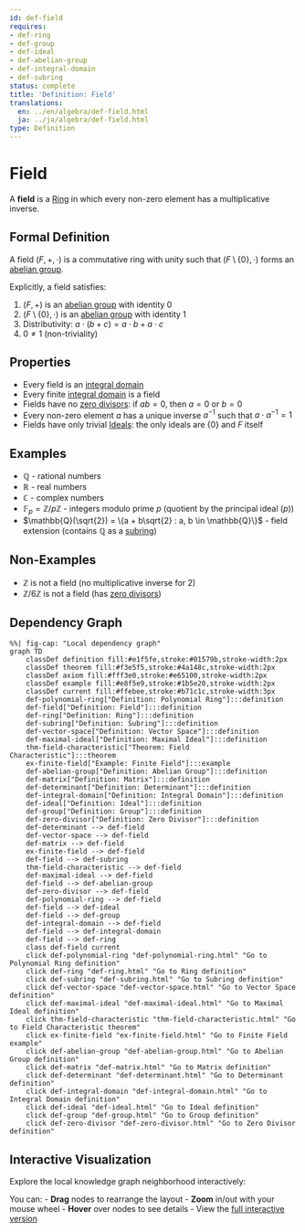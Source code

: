 ```yaml
---
id: def-field
requires:
- def-ring
- def-group
- def-ideal
- def-abelian-group
- def-integral-domain
- def-subring
status: complete
title: 'Definition: Field'
translations:
  en: ../en/algebra/def-field.html
  ja: ../ja/algebra/def-field.html
type: Definition
---
```


# Field {#def-field}

A **field** is a [Ring](def-ring.qmd) in which every non-zero element has a multiplicative inverse.

## Formal Definition

A field $(F, +, \cdot)$ is a commutative ring with unity such that $(F \setminus \{0\}, \cdot)$ forms an [abelian group](def-abelian-group.qmd).

Explicitly, a field satisfies:

1. $(F, +)$ is an [abelian group](def-abelian-group.qmd) with identity $0$
2. $(F \setminus \{0\}, \cdot)$ is an [abelian group](def-abelian-group.qmd) with identity $1$
3. Distributivity: $a \cdot (b + c) = a \cdot b + a \cdot c$
4. $0 \neq 1$ (non-triviality)

## Properties

- Every field is an [integral domain](def-integral-domain.qmd)
- Every finite [integral domain](def-integral-domain.qmd) is a field
- Fields have no [zero divisors](def-zero-divisor.qmd): if $ab = 0$, then $a = 0$ or $b = 0$
- Every non-zero element $a$ has a unique inverse $a^{-1}$ such that $a \cdot a^{-1} = 1$
- Fields have only trivial [Ideals](def-ideal.qmd): the only ideals are $\{0\}$ and $F$ itself

## Examples

- $\mathbb{Q}$ - rational numbers
- $\mathbb{R}$ - real numbers
- $\mathbb{C}$ - complex numbers
- $\mathbb{F}_p = \mathbb{Z}/p\mathbb{Z}$ - integers modulo prime $p$ (quotient by the principal ideal $(p)$)
- $\mathbb{Q}(\sqrt{2}) = \{a + b\sqrt{2} : a, b \in \mathbb{Q}\}$ - field extension (contains $\mathbb{Q}$ as a [subring](def-subring.qmd))

## Non-Examples

- $\mathbb{Z}$ is not a field (no multiplicative inverse for 2)
- $\mathbb{Z}/6\mathbb{Z}$ is not a field (has [zero divisors](def-zero-divisor.qmd))

## Dependency Graph

```mermaid
%%| fig-cap: "Local dependency graph"
graph TD
    classDef definition fill:#e1f5fe,stroke:#01579b,stroke-width:2px
    classDef theorem fill:#f3e5f5,stroke:#4a148c,stroke-width:2px
    classDef axiom fill:#fff3e0,stroke:#e65100,stroke-width:2px
    classDef example fill:#e8f5e9,stroke:#1b5e20,stroke-width:2px
    classDef current fill:#ffebee,stroke:#b71c1c,stroke-width:3px
    def-polynomial-ring["Definition: Polynomial Ring"]:::definition
    def-field["Definition: Field"]:::definition
    def-ring["Definition: Ring"]:::definition
    def-subring["Definition: Subring"]:::definition
    def-vector-space["Definition: Vector Space"]:::definition
    def-maximal-ideal["Definition: Maximal Ideal"]:::definition
    thm-field-characteristic["Theorem: Field Characteristic"]:::theorem
    ex-finite-field["Example: Finite Field"]:::example
    def-abelian-group["Definition: Abelian Group"]:::definition
    def-matrix["Definition: Matrix"]:::definition
    def-determinant["Definition: Determinant"]:::definition
    def-integral-domain["Definition: Integral Domain"]:::definition
    def-ideal["Definition: Ideal"]:::definition
    def-group["Definition: Group"]:::definition
    def-zero-divisor["Definition: Zero Divisor"]:::definition
    def-determinant --> def-field
    def-vector-space --> def-field
    def-matrix --> def-field
    ex-finite-field --> def-field
    def-field --> def-subring
    thm-field-characteristic --> def-field
    def-maximal-ideal --> def-field
    def-field --> def-abelian-group
    def-zero-divisor --> def-field
    def-polynomial-ring --> def-field
    def-field --> def-ideal
    def-field --> def-group
    def-integral-domain --> def-field
    def-field --> def-integral-domain
    def-field --> def-ring
    class def-field current
    click def-polynomial-ring "def-polynomial-ring.html" "Go to Polynomial Ring definition"
    click def-ring "def-ring.html" "Go to Ring definition"
    click def-subring "def-subring.html" "Go to Subring definition"
    click def-vector-space "def-vector-space.html" "Go to Vector Space definition"
    click def-maximal-ideal "def-maximal-ideal.html" "Go to Maximal Ideal definition"
    click thm-field-characteristic "thm-field-characteristic.html" "Go to Field Characteristic theorem"
    click ex-finite-field "ex-finite-field.html" "Go to Finite Field example"
    click def-abelian-group "def-abelian-group.html" "Go to Abelian Group definition"
    click def-matrix "def-matrix.html" "Go to Matrix definition"
    click def-determinant "def-determinant.html" "Go to Determinant definition"
    click def-integral-domain "def-integral-domain.html" "Go to Integral Domain definition"
    click def-ideal "def-ideal.html" "Go to Ideal definition"
    click def-group "def-group.html" "Go to Group definition"
    click def-zero-divisor "def-zero-divisor.html" "Go to Zero Divisor definition"
```

## Interactive Visualization

Explore the local knowledge graph neighborhood interactively:

::: {.graph-viz data-id="def-field" data-width="700" data-height="500"}
:::

You can:
- **Drag** nodes to rearrange the layout
- **Zoom** in/out with your mouse wheel
- **Hover** over nodes to see details
- View the [full interactive version](../../output/interactive/en/def-field.html){target="_blank"}
